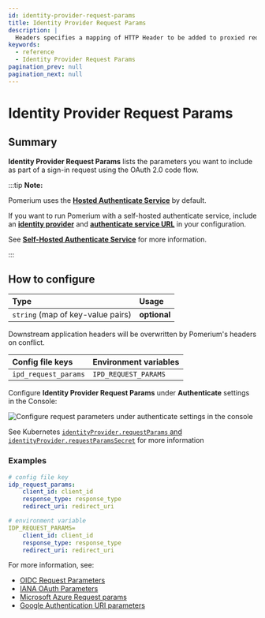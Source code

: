 ```yaml
---
id: identity-provider-request-params
title: Identity Provider Request Params
description: |
  Headers specifies a mapping of HTTP Header to be added to proxied requests.
keywords:
  - reference
  - Identity Provider Request Params
pagination_prev: null
pagination_next: null
---
```



# Identity Provider Request Params

## Summary

**Identity Provider Request Params** lists the parameters you want to include as part of a sign-in request using the OAuth 2.0 code flow.

:::tip **Note:**

Pomerium uses the [**Hosted Authenticate Service**](/docs/capabilities/hosted-authenticate-service) by default.

If you want to run Pomerium with a self-hosted authenticate service, include an [**identity provider**](/docs/identity-providers) and [**authenticate service URL**](/docs/reference/authenticate-service-url) in your configuration.

See [**Self-Hosted Authenticate Service**](/docs/capabilities/self-hosted-authenticate-service) for more information.

:::

## How to configure

| **Type** | **Usage** |
| :--- | :--- |
| `string` (map of key-value pairs) | **optional** |

Downstream application headers will be overwritten by Pomerium's headers on conflict.

<Tabs>
<TabItem value="Core" label="Core">

| **Config file keys** | **Environment variables** |
| :--- | :--- |
| `ipd_request_params` | `IPD_REQUEST_PARAMS` |

</TabItem>
<TabItem value="Enterprise" label="Enterprise">

Configure **Identity Provider Request Params** under **Authenticate** settings in the Console:

![Configure request parameters under authenticate settings in the console](./img/idp_options/idp-request-params.png)

</TabItem>
<TabItem value="Kubernetes" label="Kubernetes">

See Kubernetes [`identityProvider.requestParams` and `identityProvider.requestParamsSecret`](/docs/deploying/k8s/reference#identityprovider) for more information

</TabItem>
</Tabs>

### Examples

```yaml
# config file key
idp_request_params:
    client_id: client_id
    response_type: response_type
    redirect_uri: redirect_uri

# environment variable
IDP_REQUEST_PARAMS=
    client_id: client_id
    response_type: response_type
    redirect_uri: redirect_uri
```

For more information, see:

- [OIDC Request Parameters](https://openid.net/specs/openid-connect-basic-1_0.html#RequestParameters)
- [IANA OAuth Parameters](https://www.iana.org/assignments/oauth-parameters/oauth-parameters.xhtml)
- [Microsoft Azure Request params](https://docs.microsoft.com/en-us/azure/active-directory/develop/v2-oauth2-auth-code-flow#request-an-authorization-code)
- [Google Authentication URI parameters](https://developers.google.com/identity/protocols/oauth2/openid-connect)
